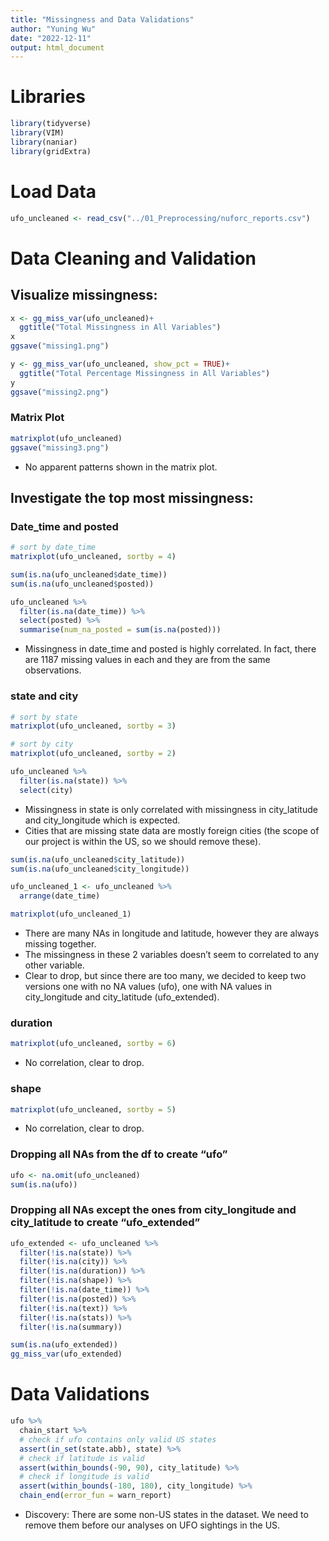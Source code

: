 ```yaml
---
title: "Missingness and Data Validations"
author: "Yuning Wu"
date: "2022-12-11"
output: html_document
---
```


# Libraries

```r
library(tidyverse)
library(VIM)
library(naniar)
library(gridExtra)
```

# Load Data

```r
ufo_uncleaned <- read_csv("../01_Preprocessing/nuforc_reports.csv")
```

# Data Cleaning and Validation

## Visualize missingness:

```r
x <- gg_miss_var(ufo_uncleaned)+
  ggtitle("Total Missingness in All Variables")
x
ggsave("missing1.png")
```

```r
y <- gg_miss_var(ufo_uncleaned, show_pct = TRUE)+
  ggtitle("Total Percentage Missingness in All Variables")
y
ggsave("missing2.png")
```

### Matrix Plot
```r
matrixplot(ufo_uncleaned)
ggsave("missing3.png")
```

- No apparent patterns shown in the matrix plot.

## Investigate the top most missingness:

### Date_time and posted

```r
# sort by date_time
matrixplot(ufo_uncleaned, sortby = 4)

sum(is.na(ufo_uncleaned$date_time))
sum(is.na(ufo_uncleaned$posted))

ufo_uncleaned %>% 
  filter(is.na(date_time)) %>% 
  select(posted) %>% 
  summarise(num_na_posted = sum(is.na(posted)))
```

- Missingness in date_time and posted is highly correlated. In fact, there are 1187 missing values in each and they are from the same observations.

### state and city

```r
# sort by state
matrixplot(ufo_uncleaned, sortby = 3)

# sort by city
matrixplot(ufo_uncleaned, sortby = 2)

ufo_uncleaned %>% 
  filter(is.na(state)) %>% 
  select(city)
```

- Missingness in state is only correlated with missingness in city_latitude and city_longitude which is expected.  
- Cities that are missing state data are mostly foreign cities (the scope of our project is within the US, so we should remove these).


```r
sum(is.na(ufo_uncleaned$city_latitude))
sum(is.na(ufo_uncleaned$city_longitude))

ufo_uncleaned_1 <- ufo_uncleaned %>% 
  arrange(date_time)

matrixplot(ufo_uncleaned_1)
```

- There are many NAs in longitude and latitude, however they are always missing together.  
- The missingness in these 2 variables doesn't seem to correlated to any other variable.  
- Clear to drop, but since there are too many, we decided to keep two versions one with no NA values (ufo), one with NA values in city_longitude and city_latitude (ufo_extended).

### duration

```r
matrixplot(ufo_uncleaned, sortby = 6)
```

- No correlation, clear to drop.

### shape

```r
matrixplot(ufo_uncleaned, sortby = 5)
```

- No correlation, clear to drop.

### Dropping all NAs from the df to create "ufo"

```r
ufo <- na.omit(ufo_uncleaned)
sum(is.na(ufo))
```

### Dropping all NAs except the ones from city_longitude and city_latitude to create "ufo_extended"

```r
ufo_extended <- ufo_uncleaned %>% 
  filter(!is.na(state)) %>% 
  filter(!is.na(city)) %>% 
  filter(!is.na(duration)) %>% 
  filter(!is.na(shape)) %>% 
  filter(!is.na(date_time)) %>% 
  filter(!is.na(posted)) %>% 
  filter(!is.na(text)) %>% 
  filter(!is.na(stats)) %>% 
  filter(!is.na(summary))
```

```r
sum(is.na(ufo_extended))
gg_miss_var(ufo_extended)
```

# Data Validations
```r
ufo %>% 
  chain_start %>% 
  # check if ufo contains only valid US states
  assert(in_set(state.abb), state) %>%
  # check if latitude is valid
  assert(within_bounds(-90, 90), city_latitude) %>% 
  # check if longitude is valid
  assert(within_bounds(-180, 180), city_longitude) %>% 
  chain_end(error_fun = warn_report)
```

- Discovery: There are some non-US states in the dataset. We need to remove them before our analyses on UFO sightings in the US.

